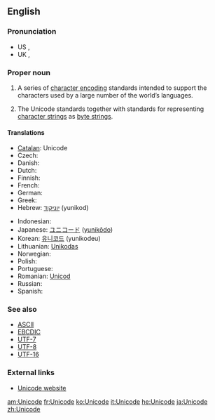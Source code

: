 ==English==
{{wikipedia}}

===Pronunciation===
* US {{IPA|/ˈjunɪˌkoːd/}}, {{SAMPA|/"junI%ko:d/}}
* UK {{IPA|/ˈjuːnɪˌkəʊd/}}, {{SAMPA|/"ju:nI%k@Ud/}}

===Proper noun===
{{en-proper noun}}

# {{computing}} A series of [[character encoding]] standards intended to support the characters used by a large number of the world’s languages.
# {{computing}} The Unicode standards together with standards for representing [[character strings]] as [[byte strings]].

====Translations====
{{trans-top|series of computer encoding standards}}
* [[Catalan]]: Unicode {{m}}
* Czech: {{t-|cs|Unicode}}
* Danish: {{t-|da|Unicode}}
* Dutch: {{t-|nl|Unicode}}
* Finnish: {{t-|fi|Unicode}}
* French: {{t+|fr|Unicode|m}}
* German: {{t-|de|Unicode}}
* Greek: {{t-|el|Unicode|n}}
* Hebrew: [[יוניקוד]] (yunikod)
{{trans-mid}}
* Indonesian: {{t-|id|Unicode|xs=Indonesian}}
* Japanese: [[ユニコード]] ([[yunikōdo]])
* Korean: [[유니코드]] (yunikodeu)
* Lithuanian: [[Unikodas]]
* Norwegian: {{t-|no|Unicode}}
* Polish: {{t-|pl|Unicode}}
* Portuguese: {{t-|pt|Unicode|m}}
* Romanian: [[Unicod]] {{m}}
* Russian: {{t-|ru|Юникод|m|tr=Junikód|sc=Cyrl}}
* Spanish: {{t-|es|Unicode|m}}
{{trans-bottom}}

===See also===
* [[ASCII]]
* [[EBCDIC]]
* [[UTF-7]]
* [[UTF-8]]
* [[UTF-16]]

===External links===
* [http://www.unicode.org Unicode website]

[[am:Unicode]]
[[fr:Unicode]]
[[ko:Unicode]]
[[it:Unicode]]
[[he:Unicode]]
[[ja:Unicode]]
[[zh:Unicode]]